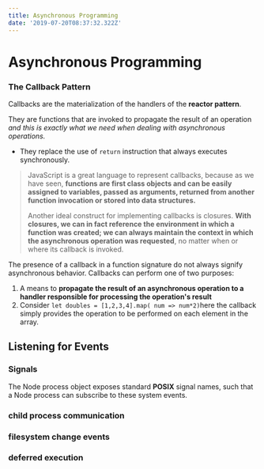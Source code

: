 ```yaml
---
title: Asynchronous Programming
date: '2019-07-20T08:37:32.322Z'
---
```


# Asynchronous Programming

### The Callback Pattern

Callbacks are the materialization of the handlers of the __reactor pattern__. 

They are functions that are invoked to propagate the result of an operation _and this is exactly what we need when dealing with asynchronous operations._

- They replace the use of `return` instruction that always executes synchronously. 

> JavaScript is a great language to represent callbacks, because as we have
> seen, **functions are first class objects and can be easily assigned to variables, passed as
> arguments, returned from another function invocation or stored into data structures.**
>
> Another ideal construct for implementing callbacks is closures. **With closures, we can in
> fact reference the environment in which a function was created; we can always maintain the context in which the asynchronous operation was requested**, no matter when or where its callback is invoked.

The presence of a callback in a function signature do not always signify asynchronous behavior. Callbacks can perform one of two purposes:

1. A means to __propagate the result of an asynchronous operation to a handler responsible for processing the operation's result__ 
2. Consider `let doubles = [1,2,3,4].map( num => num*2)`here the callback simply provides the operation to be performed on each element in the array. 

## Listening for Events

### Signals

The Node process object exposes standard __POSIX__ signal names, such that a Node process can subscribe to these system events.​	

### child process communication

### filesystem change events

### deferred execution

  
